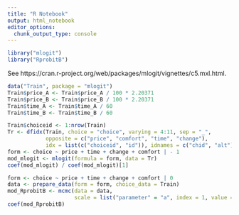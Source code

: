 ```yaml
---
title: "R Notebook"
output: html_notebook
editor_options: 
  chunk_output_type: console
---
```


```r
library("mlogit")
library("RprobitB")
```

See https://cran.r-project.org/web/packages/mlogit/vignettes/c5.mxl.html.

```r
data("Train", package = "mlogit")
Train$price_A <- Train$price_A / 100 * 2.20371
Train$price_B <- Train$price_B / 100 * 2.20371
Train$time_A <- Train$time_A / 60
Train$time_B <- Train$time_B / 60
```

```r
Train$choiceid <- 1:nrow(Train)
Tr <- dfidx(Train, choice = "choice", varying = 4:11, sep = "_",
            opposite = c("price", "comfort", "time", "change"),
            idx = list(c("choiceid", "id")), idnames = c("chid", "alt"))
form <- choice ~ price + time + change + comfort | - 1
mod_mlogit <- mlogit(formula = form, data = Tr)
coef(mod_mlogit) / coef(mod_mlogit)[1]
```

```r
form <- choice ~ price + time + change + comfort | 0
data <- prepare_data(form = form, choice_data = Train)
mod_RprobitB <- mcmc(data = data,
                     scale = list("parameter" = "a", index = 1, value = -1))
coef(mod_RprobitB)
```
